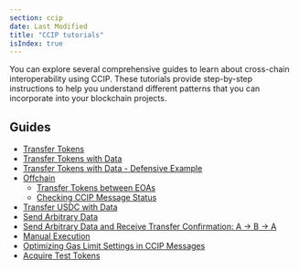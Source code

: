 ```yaml
---
section: ccip
date: Last Modified
title: "CCIP tutorials"
isIndex: true
---
```


You can explore several comprehensive guides to learn about cross-chain interoperability using CCIP. These tutorials provide step-by-step instructions to help you understand different patterns that you can incorporate into your blockchain projects.

## Guides

- [Transfer Tokens](/ccip/tutorials/cross-chain-tokens)
- [Transfer Tokens with Data](/ccip/tutorials/programmable-token-transfers)
- [Transfer Tokens with Data - Defensive Example](/ccip/tutorials/programmable-token-transfers-defensive)
- [Offchain](/ccip/tutorials/offchain)
  - [Transfer Tokens between EOAs](/ccip/tutorials/cross-chain-tokens-from-eoa)
  - [Checking CCIP Message Status](/ccip/tutorials/get-status-offchain)
- [Transfer USDC with Data](/ccip/tutorials/usdc)
- [Send Arbitrary Data](/ccip/tutorials/send-arbitrary-data)
- [Send Arbitrary Data and Receive Transfer Confirmation: A -> B -> A](/ccip/tutorials/send-arbitrary-data-receipt-acknowledgment)
- [Manual Execution](/ccip/tutorials/manual-execution)
- [Optimizing Gas Limit Settings in CCIP Messages](/ccip/tutorials/ccipreceive-gaslimit)
- [Acquire Test Tokens](/ccip/test-tokens)
